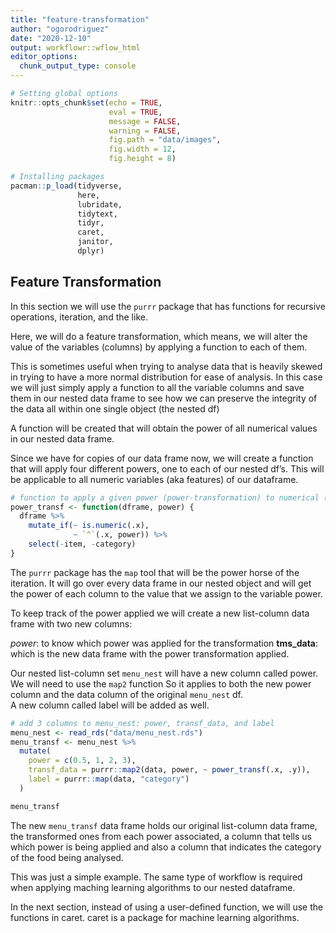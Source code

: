 ```yaml
---
title: "feature-transformation"
author: "ogorodriguez"
date: "2020-12-10"
output: workflowr::wflow_html
editor_options:
  chunk_output_type: console
---
```



```r
# Setting global options
knitr::opts_chunk$set(echo = TRUE,
                      eval = TRUE,
                      message = FALSE,
                      warning = FALSE,
                      fig.path = "data/images",
                      fig.width = 12,
                      fig.height = 8)
```

```r
# Installing packages
pacman::p_load(tidyverse,
               here,
               lubridate,
               tidytext,
               tidyr,
               caret,
               janitor,
               dplyr)
```

## Feature Transformation

In this section we will use the `purrr` package that has functions for recursive operations, iteration, and the like.

Here, we will do a feature transformation, which means, we will alter the value of the variables (columns)
by applying a function to each of them.

This is sometimes useful when trying to analyse data that is heavily skewed in trying to have a more normal distribution
for ease of analysis.  In this case we will just simply apply a function to all the variable columns and save them in our 
nested data frame to see how we can preserve the integrity of the data all within one single object (the nested df)

A function will be created that will obtain the power of all numerical values in our nested data frame.

Since we have for copies of our data frame now, we will create a function that will apply four different 
powers, one to each of our nested df's. This will be applicable to all numeric variables (aka features) of our dataframe. 

```r
# function to apply a given power (power-transformation) to numerical (dbl) columns in our dataframe
power_transf <- function(dframe, power) {
  dframe %>% 
    mutate_if(~ is.numeric(.x),
              ~ `^`(.x, power)) %>% 
    select(-item, -category)
}

```

The `purrr` package has the `map` tool that will be the power horse of the iteration.
It will go over every data frame in our nested object and will get the power of each column
to the value that we assign to the variable power.

To keep track of the power applied we will create a new list-column data frame with two
new columns:

  _power_: to know which power was applied for the transformation
  **tms_data**: which is the new data frame with the power transformation applied.
  
Our nested list-column set `menu_nest` will have a new column called power.  We will need to use the `map2` function
So it applies to both the new power column and the data column of the original `menu_nest` df.  
A new column called label will be added as well.

```r
# add 3 columns to menu_nest: power, transf_data, and label
menu_nest <- read_rds("data/menu_nest.rds")
menu_transf <- menu_nest %>% 
  mutate(
    power = c(0.5, 1, 2, 3),
    transf_data = purrr::map2(data, power, ~ power_transf(.x, .y)),
    label = purrr::map(data, "category")
  )

menu_transf

```

The new `menu_transf` data frame holds our original list-column data frame, the transformed ones 
from each power associated, a column that tells us which power is being applied and also
a column that indicates the category of the food being analysed.

This was just a simple example.  The same type of workflow is required when applying
maching learning algorithms to our nested dataframe.

In the next section, instead of using a user-defined function, we will use the functions in caret.
caret is a package for machine learning algorithms.








































































